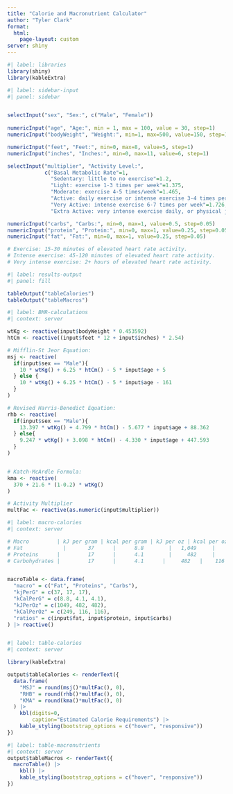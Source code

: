 ```yaml
---
title: "Calorie and Macronutrient Calculator"
author: "Tyler Clark"
format:
  html:
    page-layout: custom
server: shiny
---
```


```r
#| label: libraries
library(shiny)
library(kableExtra)
```


```r
#| label: sidebar-input
#| panel: sidebar


selectInput("sex", "Sex:", c("Male", "Female"))
  
numericInput("age", "Age:", min = 1, max = 100, value = 30, step=1)
numericInput("bodyWeight", "Weight:", min=1, max=500, value=150, step=1)

numericInput("feet", "Feet:", min=0, max=8, value=5, step=1)
numericInput("inches", "Inches:", min=0, max=11, value=6, step=1)

selectInput("multiplier", "Activity Level:",
            c("Basal Metabolic Rate"=1,
              "Sedentary: little to no exercise"=1.2,
              "Light: exercise 1-3 times per week"=1.375,
              "Moderate: exercise 4-5 times/week"=1.465, 
              "Active: daily exercise or intense exercise 3-4 times per week"=1.55,
              "Very Active: intense exercise 6-7 times per week"=1.726, 
              "Extra Active: very intense exercise daily, or physical job"=1.90))

numericInput("carbs", "Carbs:", min=0, max=1, value=0.5, step=0.05)
numericInput("protein", "Protein:", min=0, max=1, value=0.25, step=0.05)
numericInput("fat", "Fat:", min=0, max=1, value=0.25, step=0.05)

# Exercise: 15-30 minutes of elevated heart rate activity.
# Intense exercise: 45-120 minutes of elevated heart rate activity.
# Very intense exercise: 2+ hours of elevated heart rate activity.

```

```r
#| label: results-output
#| panel: fill

tableOutput("tableCalories")
tableOutput("tableMacros")
```

```r
#| label: BMR-calculations
#| context: server

wtKg <- reactive(input$bodyWeight * 0.453592)
htCm <- reactive((input$feet * 12 + input$inches) * 2.54)

# Mifflin-St Jeor Equation:
msj <- reactive(
  if(input$sex == "Male"){
    10 * wtKg() + 6.25 * htCm() - 5 * input$age + 5
  } else {
    10 * wtKg() + 6.25 * htCm() - 5 * input$age - 161
  }
)

# Revised Harris-Benedict Equation:
rhb <- reactive(
  if(input$sex == "Male"){
    13.397 * wtKg() + 4.799 * htCm() - 5.677 * input$age + 88.362
  } else{
    9.247 * wtKg() + 3.098 * htCm() - 4.330 * input$age + 447.593
  }
)


# Katch-McArdle Formula:
kma <- reactive(
  370 + 21.6 * (1-0.2) * wtKg()
)

# Activity Multiplier
multFac <- reactive(as.numeric(input$multiplier))

```

```r
#| label: macro-calories
#| context: server

# Macro         | kJ per gram | kcal per gram | kJ per oz | kcal per oz.
# Fat	          |       37	  |      8.8	    |   1,049	  |    249
# Proteins      |	      17	  |      4.1	    |     482	  |    116
# Carbohydrates |	      17	  |      4.1      |     482   |    116


macroTable <- data.frame(
  "macro" = c("Fat", "Proteins", "Carbs"),
  "kjPerG" = c(37, 17, 17),
  "kCalPerG" = c(8.8, 4.1, 4.1),
  "kJPerOz" = c(1049, 482, 482),
  "kCalPerOz" = c(249, 116, 116),
  "ratios" = c(input$fat, input$protein, input$carbs)
) |> reactive()



```



```r
#| label: table-calories
#| context: server

library(kableExtra)

output$tableCalories <- renderText({
  data.frame(
    "MSJ" = round(msj()*multFac(), 0),
    "RHB" = round(rhb()*multFac(), 0),
    "KMA" = round(kma()*multFac(), 0)
  ) |> 
    kbl(digits=0,
        caption="Estimated Calorie Requirements") |> 
    kable_styling(bootstrap_options = c("hover", "responsive"))
})
```


```r
#| label: table-macronutrients
#| context: server
output$tableMacros <- renderText({
  macroTable() |> 
    kbl() |> 
    kable_styling(bootstrap_options = c("hover", "responsive"))
})
```

